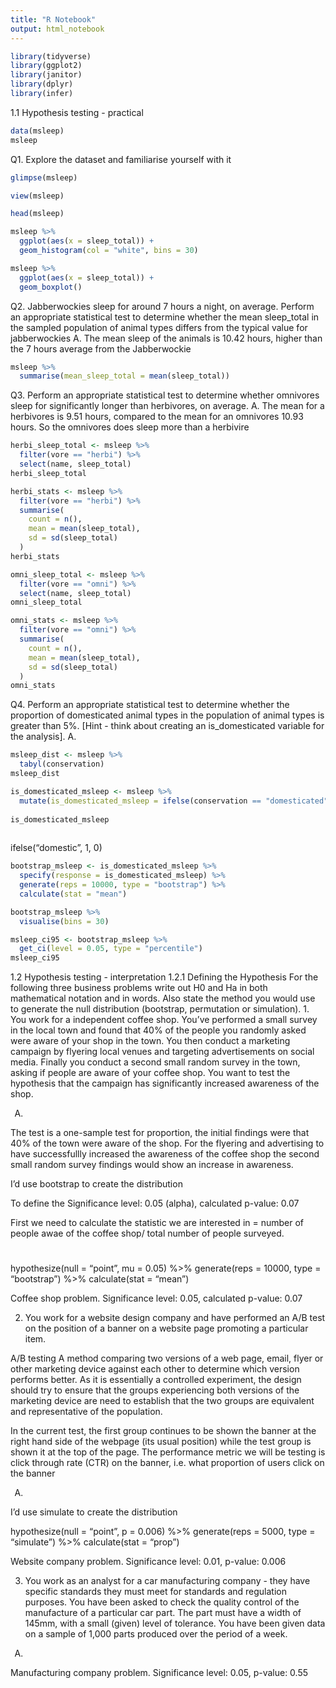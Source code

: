 ```yaml
---
title: "R Notebook"
output: html_notebook
---
```


```r
library(tidyverse)
library(ggplot2)
library(janitor)
library(dplyr)
library(infer)

```

1.1 Hypothesis testing - practical

```r
data(msleep)
msleep
```

Q1. Explore the dataset and familiarise yourself with it
```r
glimpse(msleep)
```

```r
view(msleep)

```

```r
head(msleep)

```

```r
msleep %>%
  ggplot(aes(x = sleep_total)) +
  geom_histogram(col = "white", bins = 30)
```

```r
msleep %>%
  ggplot(aes(x = sleep_total)) +
  geom_boxplot()

```

Q2. Jabberwockies sleep for around 7 hours a night, on average. Perform an appropriate statistical test to determine
whether the mean sleep_total in the sampled population of animal types differs from the typical value for jabberwockies
A. The mean sleep of the animals is 10.42 hours, higher than the 7 hours average from the Jabberwockie
```r
msleep %>%
  summarise(mean_sleep_total = mean(sleep_total))

```

Q3. Perform an appropriate statistical test to determine whether omnivores sleep for significantly longer than herbivores, on average.
A. The mean for a herbivores is 9.51 hours, compared to the mean for an omnivores 10.93 hours. So the omnivores does sleep more than a herbivire
```r
herbi_sleep_total <- msleep %>%
  filter(vore == "herbi") %>%
  select(name, sleep_total)
herbi_sleep_total 
```

```r
herbi_stats <- msleep %>%
  filter(vore == "herbi") %>%
  summarise(
    count = n(),
    mean = mean(sleep_total),
    sd = sd(sleep_total)
  )
herbi_stats

```

```r
omni_sleep_total <- msleep %>%
  filter(vore == "omni") %>%
  select(name, sleep_total)
omni_sleep_total 
```

```r
omni_stats <- msleep %>%
  filter(vore == "omni") %>%
  summarise(
    count = n(),
    mean = mean(sleep_total),
    sd = sd(sleep_total)
  )
omni_stats
```

Q4. Perform an appropriate statistical test to determine whether the proportion of domesticated animal types in the population of animal types is greater than 5%. [Hint - think about creating an is_domesticated variable for the analysis].
A. 
```r
msleep_dist <- msleep %>%
  tabyl(conservation)
msleep_dist 

```

```r
is_domesticated_msleep <- msleep %>%
  mutate(is_domesticated_msleep = ifelse(conservation == "domesticated", 1, 0))
 
is_domesticated_msleep
  
```
 ifelse("domestic", 1, 0)

```r
bootstrap_msleep <- is_domesticated_msleep %>%
  specify(response = is_domesticated_msleep) %>%
  generate(reps = 10000, type = "bootstrap") %>%
  calculate(stat = "mean")

bootstrap_msleep %>%
  visualise(bins = 30)

```

```r
msleep_ci95 <- bootstrap_msleep %>%
  get_ci(level = 0.05, type = "percentile")
msleep_ci95
```


1.2 Hypothesis testing - interpretation
1.2.1 Defining the Hypothesis
For the following three business problems write out H0 and Ha in both mathematical notation and in words. Also state the method you would use to generate the null distribution (bootstrap, permutation or simulation).
1. You work for a independent coffee shop. You’ve performed a small survey in the local town and found that 40% of the people you randomly asked were aware of your shop in the town. You then conduct a marketing campaign by flyering local venues and targeting advertisements on social media. Finally you conduct a second small random survey in the town, asking if people are aware of your coffee shop. You want to test the hypothesis that the campaign has significantly increased awareness of the shop.

A. 

The test is a one-sample test for proportion, the initial findings were that 40% of the town were aware of the shop. For the flyering and advertising to have successfullly increased the awareness of the coffee shop the second small random survey findings would show an increase in awareness.  

I'd use bootstrap to create the distribution

To define the Significance level: 0.05 (alpha), calculated p-value: 0.07

First we need to calculate the statistic we are interested in = number of people awae of the coffee shop/ total number of people surveyed.

# 
  hypothesize(null = "point", mu = 0.05) %>%
  generate(reps = 10000, type = "bootstrap") %>%
  calculate(stat = "mean")
 
 Coffee shop problem. Significance level: 0.05, calculated p-value: 0.07

2. You work for a website design company and have performed an A/B test on the position of a banner on a website page promoting a particular item. 

A/B testing A method comparing two versions of a web page, email, flyer or other marketing device against each other to determine which version performs better. As it is essentially a controlled experiment, the design should try to ensure that the groups experiencing both versions of the marketing device are need to establish that the two groups are equivalent and representative of the population.

In the current test, the first group continues to be shown the banner at the right hand side of the webpage (its usual position) while the test group is shown it at the top of the page. The performance metric we will be testing is click through rate (CTR) on the banner, i.e. what proportion of users click on the banner

A.

I'd use simulate to create the distribution

  hypothesize(null = "point", p = 0.006) %>%
  generate(reps = 5000, type = "simulate") %>%
  calculate(stat = "prop")

Website company problem. Significance level: 0.01, p-value: 0.006

3. You work as an analyst for a car manufacturing company - they have specific standards they must meet for standards and regulation purposes. You have been asked to check the quality control of the manufacture of a particular car part. The part must have a width of 145mm, with a small (given) level of tolerance. You have been given data on a sample of 1,000 parts produced over the period of a week.

A. 

Manufacturing company problem. Significance level: 0.05, p-value: 0.55





